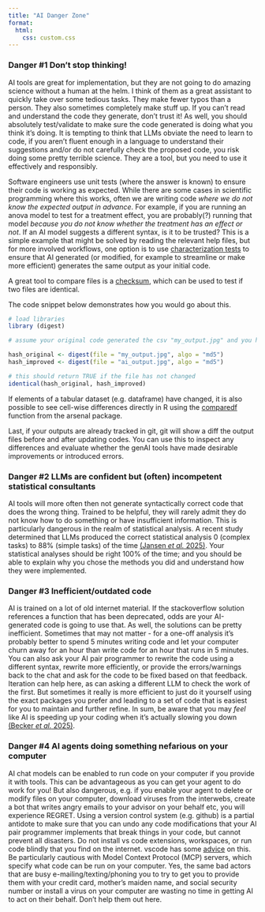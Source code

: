 ```yaml
---
title: "AI Danger Zone"
format:
  html:
    css: custom.css
---
```


### Danger #1 Don't stop thinking!

AI tools are great for implementation, but they are not going to do amazing science without a human at the helm. I think of them as a great assistant to quickly take over some tedious tasks. They make fewer typos than a person. They also sometimes completely make stuff up. If you can't read and understand the code they generate, don't trust it! As well, you should absolutely test/validate to make sure the code generated is doing what you think it's doing. It is tempting to think that LLMs obviate the need to learn to code, if you aren't fluent enough in a language to understand their suggestions and/or do not carefully check the proposed code, you risk doing some pretty terrible science. They are a tool, but you need to use it effectively and responsibly.

Software engineers use unit tests (where the answer is known) to ensure their code is working as expected. While there are some cases in scientific programming where this works, often we are writing code *where we do not know the expected output in advance*. For example, if you are running an anova model to test for a treatment effect, you are probably(?) running that model *because you do not know whether the treatment has an effect or not*. If an AI model suggests a different syntax, is it to be trusted? This is a simple example that might be solved by reading the relevant help files, but for more involved workflows, one option is to use [characterization tests](https://en.wikipedia.org/wiki/Characterization_test) to ensure that AI generated (or modified, for example to streamline or make more efficient) generates the same output as your initial code.

A great tool to compare files is a [checksum](https://en.wikipedia.org/wiki/Checksum), which can be used to test if two files are identical.

The code snippet below demonstrates how you would go about this.

```r

# load libraries
library (digest)

# assume your original code generated the csv "my_output.jpg" and you have used genAI tools to speed up your code, writing out a new file "ai_output.jpg" that should contain exactly the same contents.

hash_original <- digest(file = "my_output.jpg", algo = "md5")
hash_improved <- digest(file = "ai_output.jpg", algo = "md5")

# this should return TRUE if the file has not changed
identical(hash_original, hash_improved)


```

If elements of a tabular dataset (e.g. dataframe) have changed, it is also possible to see cell-wise differences directly in R using the [comparedf](https://cran.r-project.org/web/packages/arsenal/vignettes/comparedf.html) function from the arsenal package.

Last, if your outputs are already tracked in git, git will show a diff the output files before and after updating codes. You can use this to inspect any differences and evaluate whether the genAI tools have made desirable improvements or introduced errors.

### Danger #2 LLMs are confident but (often) incompetent statistical consultants

AI tools will more often then not generate syntactically correct code that does the wrong thing. Trained to be helpful, they will rarely admit they do not know how to do something or have insufficient information. This is particularly dangerous in the realm of statistical analysis. A recent study determined that LLMs produced the correct statistical analysis 0 (complex tasks) to 88% (simple tasks) of the time [(Jansen *et al.* 2025)](https://doi.org/10.1371/journal.pone.0317084). Your statistical analyses should be right 100% of the time; and you should be able to explain why you chose the methods you did and understand how they were implemented.

### Danger #3 Inefficient/outdated code

AI is trained on a lot of old internet material. If the stackoverflow solution references a function that has been deprecated, odds are your AI-generated code is going to use that. As well, the solutions can be pretty inefficient. Sometimes that may not matter - for a one-off analysis it's probably better to spend 5 minutes writing code and let your computer churn away for an hour than write code for an hour that runs in 5 minutes. You can also ask your AI pair programmer to rewrite the code using a different syntax, rewrite more efficiently, or provide the errors/warnings back to the chat and ask for the code to be fixed based on that feedback. Iteration can help here, as can asking a different LLM to check the work of the first. But sometimes it really is more efficient to just do it yourself using the exact packages you prefer and leading to a set of code that is easiest for you to maintain and further refine. In sum, be aware that you may *feel* like AI is speeding up your coding when it's actually slowing you down [(Becker *et al.* 2025)](https://arxiv.org/abs/2507.09089).

### Danger #4 AI agents doing something nefarious on your computer

AI chat models can be enabled to run code on your computer if you provide it with tools. This can be advantageous as you can get your agent to do work for you! But also dangerous, e.g. if you enable your agent to delete or modify files on your computer, download viruses from the interwebs, create a bot that writes angry emails to your advisor on your behalf etc, you will experience REGRET. Using a version control system (e.g. github) is a partial antidote to make sure that you can undo any code modifications that your AI pair programmer implements that break things in your code, but cannot prevent all disasters. Do not install vs code extensions, workspaces, or run code blindly that you find on the internet. vscode has some [advice](https://code.visualstudio.com/docs/editing/workspaces/workspace-trust) on this. Be particularly cautious with Model Context Protocol (MCP) servers, which specify what code can be run on your computer. Yes, the same bad actors that are busy e-mailing/texting/phoning you to try to get you to provide them with your credit card, mother's maiden name, and social security number or install a virus on your computer are wasting no time in getting AI to act on their behalf. Don't help them out here.

### 
